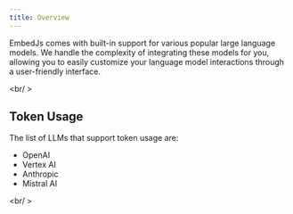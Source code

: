 ---
title: Overview
---

EmbedJs comes with built-in support for various popular large language models. We handle the complexity of integrating these models for you, allowing you to easily customize your language model interactions through a user-friendly interface.

<CardGroup cols={4}>
    <Card title="OpenAI" href="/components/llms/openai" />
    <Card title="Azure OpenAI" href="/components/llms/azure-openai" />
    <Card title="Anthropic" href="/components/llms/anthropic" />
    <Card title="Ollama" href="/components/llms/ollama" />
    <Card title="Hugging Face" href="/components/llms/huggingface" />
    <Card title="Vertex AI" href="/components/llms/vertexai" />
    <Card title="Mistral AI" href="/components/llms/mistral" />
</CardGroup>

<br/ >

## Token Usage

The list of LLMs that support token usage are:

-   OpenAI
-   Vertex AI
-   Anthropic
-   Mistral AI

<br/ >

<Snippet file="missing-model-tip.mdx" />
